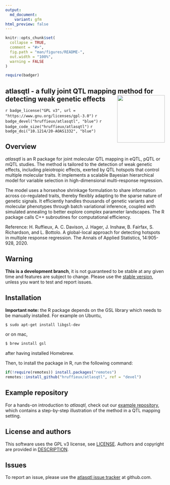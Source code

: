 ```yaml
---
output:
  md_document:
    variant: gfm
html_preview: false
---
```


<!-- README.md is generated from README.Rmd. Please edit that file -->
<!-- First time: run usethis::use_readme_rmd() to create a pre-commit hook that 
prevents from committing if the README.Rmd has changed, but has not been 
re-knitted to generate an updated README.md -->

```r
knitr::opts_chunk$set(
  collapse = TRUE,
  comment = "#>",
  fig.path = "man/figures/README-",
  out.width = "100%",
  warning = FALSE
)
```


```r
require(badger)
```


## atlasqtl - a fully joint QTL mapping method for detecting weak genetic effects <img src="man/figures/atlasqtl_logo.png" align="right" height="150"/>

<!-- Run for the R CMD checks, run usethis::use_github_actions() to set up the pipeline, possibly modify the .yaml file and then: -->
<!-- `r badge_github_actions("hruffieux/atlasqtl")` # TODO. not enabled yet, needs pre-install of GSL lib for windows -->
<!-- `r badge_travis("hruffieux/atlasqtl")` -->
`r badge_license("GPL v3", url = "https://www.gnu.org/licenses/gpl-3.0")`
`r badge_devel("hruffieux/atlasqtl", "blue")`
`r badge_code_size("hruffieux/atlasqtl")`
`r badge_doi("10.1214/20-AOAS1332", "blue")`

## Overview

*atlasqtl* is an R package for joint molecular QTL mapping in eQTL, pQTL or mQTL studies. The method is tailored to the detection of weak genetic effects, including pleiotropic effects, exerted by QTL hotspots that control multiple molecular traits. It implements a scalable Bayesian hierarchical model for variable selection in high-dimensional multi-response regression.

The model uses a horseshoe shrinkage formulation to share information across co-regulated traits, thereby flexibly adapting to the sparse nature of genetic signals. It efficiently handles thousands of genetic variants and molecular phenotypes through batch variational inference, coupled with simulated annealing to better explore complex parameter landscapes.
The R package calls C++ subroutines for computational efficiency.

Reference: H. Ruffieux, A. C. Davison, J. Hager, J. Inshaw, B. Fairfax, 
S. Richardson, and L. Bottolo. A global-local approach for detecting hotspots in 
multiple response regression. The Annals of Applied Statistics, 14:905-928, 2020.


## Warning

**This is a development branch**, it is not guaranteed to be stable at any given 
time and features are subject to change. Please use the 
[stable version](https://github.com/hruffieux/atlasqtl), unless you want to test 
and report issues.


## Installation

**Important note:** the R package depends on the GSL library which needs to be 
manually installed. For example on Ubuntu,

``` bash
$ sudo apt-get install libgsl-dev
```

or on mac, 

``` bash
$ brew install gsl
```

after having installed Homebrew.


Then, to install the package in R, run the following command:

``` r
if(!require(remotes)) install.packages("remotes")
remotes::install_github("hruffieux/atlasqtl", ref = "devel")
```

## Example repository 

For a hands-on introduction to *atlasqtl*, check out our [example repository](https://github.com/hruffieux/software_corner_ibs_bulletin), which 
contains a step-by-step illustration of the method in a QTL mapping setting.


## License and authors

This software uses the GPL v3 license, see [LICENSE](LICENSE).
Authors and copyright are provided in [DESCRIPTION](DESCRIPTION).

## Issues

To report an issue, please use the [atlasqtl issue tracker](https://github.com/hruffieux/atlasqtl/issues) at github.com.
